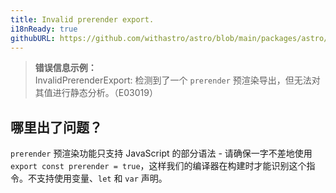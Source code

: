 ```yaml
---
title: Invalid prerender export.
i18nReady: true
githubURL: https://github.com/withastro/astro/blob/main/packages/astro/src/core/errors/errors-data.ts
---
```


> **错误信息示例：**<br/>
InvalidPrerenderExport: 检测到了一个 `prerender` 预渲染导出，但无法对其值进行静态分析。（E03019）

## 哪里出了问题？
`prerender` 预渲染功能只支持 JavaScript 的部分语法 - 请确保一字不差地使用 `export const prerender = true`，这样我们的编译器在构建时才能识别这个指令。不支持使用变量、`let` 和 `var` 声明。